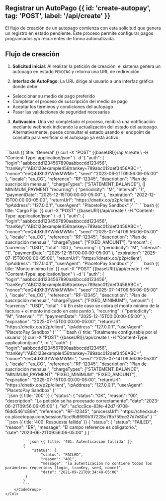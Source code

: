 
## Registrar un AutoPago {{ id: 'create-autopay', tag: 'POST', label: '/api/create' }}

El flujo de creación de un autopago comienza con esta solicitud que genera un registro en estado pendiente. Este proceso permite configurar pagos programados y/o recurrentes de forma automatizada.

## Flujo de creación

1. **Solicitud inicial**: Al realizar la petición de creación, el sistema genera un autopago en estado `PENDING` y retorna una URL de redirección.

2. **Interfaz de AutoPago**: La URL dirige al usuario a una interfaz gráfica donde debe:
- Seleccionar su medio de pago preferido
- Completar el proceso de suscripción del medio de pago
- Aceptar los términos y condiciones del autopago
- Pasar las validaciones de seguridad necesarias

3. **Activación**: Una vez completado el proceso, recibirá una notificación mediante webhook indicando la actualización del estado del autopago. Alternativamente, puede consultar el estado usando el endpoint de consulta para verificar si el autopago ya está activo.


<Row>
    <Col>
        <ApiReader
            path="/api/create"
            method="POST"
            api={props.refs}
        />
    </Col>
    <Col sticky>
        <br />
        <CodeGroup title="Solicitud" tag="POST" label="/api/create">
            ```bash {{ title: 'General' }}
            curl -X "POST" {{baseURl}}/api/create \
            -H "Content-Type: application/json" \
            -d '{
                "auth": {
                    "login":"aabbccdd1234567890aabbccdd123456",
                    "tranKey":"ABC123example456trankey+789abc012def3456ABC=",
                    "nonce":"enQ4dXh3YWhkMWM=",
                    "seed":"2023-06-21T09:56:06-05:00"
                },
                "locale": "es_CO",
                "reference": "RF-12345",
                "description": "Plan de suscripción mensual",
                "chargeTypes": ["STATEMENT_BALANCE"], || MINIMUM_PAYMENT
                "recurring": {
                    "periodicity": "M",
                    "interval": "1",
                    "paymentDate": "2025-12-15T00:00:00-05:00"
                },
                "expiration": "2022-12-15T00:00:00-05:00",
                "returnUrl": "https://dnetix.co/p2p/client",
                "ipAddress": "127.0.0.1",
                "userAgent": "PlacetoPay Sandbox"
        }'
            ```
            ```bash {{ title: 'Cargo Fijo' }}
            curl -X "POST" {{baseURl}}/api/create \
            -H "Content-Type: application/json" \
            -d '{
                "auth": {
                    "login":"aabbccdd1234567890aabbccdd123456",
                    "tranKey":"ABC123example456trankey+789abc012def3456ABC=",
                    "nonce":"enQ4dXh3YWhkMWM=",
                    "seed":"2025-07-14T09:56:06-05:00"
                },
                "locale": "es_CO",
                "reference": "RF-12345",
                "description": "Plan de suscripción mensual",
                "chargeTypes": ["FIXED_AMOUNT"],
                "amount": {
                    "currency": "USD",
                    "total": 100
                },
                "recurring": {
                    "periodicity": "M",
                    "interval": "1",
                    "paymentDate": "2025-12-15T00:00:00-05:00"
                },
                "expiration": "2025-07-15T00:00:00-05:00",
                "returnUrl": "https://dnetix.co/p2p/client",
                "ipAddress": "127.0.0.1",
                "userAgent": "PlacetoPay Sandbox"
        }'
            ```
            ```bash {{ title: 'Monto minimo fijo' }}
            curl -X "POST" {{baseURl}}/api/create \
            -H "Content-Type: application/json" \
            -d '{
                "auth": {
                    "login":"aabbccdd1234567890aabbccdd123456",
                    "tranKey":"ABC123example456trankey+789abc012def3456ABC=",
                    "nonce":"enQ4dXh3YWhkMWM=",
                    "seed":"2025-07-14T09:56:06-05:00"
                },
                "locale": "es_CO",
                "reference": "RF-12345",
                "description": "Plan de suscripción mensual",
                "chargeTypes": ["FIXED_MINIMUM"],
                "amount": {
                    "currency": "USD",
                    "total": 1 # En este caso se cobra el monto minimo de la factura + el monto indicado en este punto
                },
                "recurring": {
                    "periodicity": "M",
                    "interval": "1",
                    "paymentDate": "2025-12-15T00:00:00-05:00"
                },
                "expiration": "2025-07-15T00:00:00-05:00",
                "returnUrl": "https://dnetix.co/p2p/client",
                "ipAddress": "127.0.0.1",
                "userAgent": "PlacetoPay Sandbox"
        }'
            ```
            ```bash {{ title: 'Totalmente configurable por el usuario' }}
            curl -X "POST" {{baseURl}}/api/create \
            -H "Content-Type: application/json" \
            -d '{
                "auth": {
                    "login":"aabbccdd1234567890aabbccdd123456",
                    "tranKey":"ABC123example456trankey+789abc012def3456ABC=",
                    "nonce":"enQ4dXh3YWhkMWM=",
                    "seed":"2025-07-14T09:56:06-05:00"
                },
                "locale": "es_CO",
                "reference": "RF-12345",
                "description": "Plan de suscripción mensual",
                "chargeTypes": ["STATEMENT_BALANCE", "MINIMUM_PAYMENT", "FIXED_MINIMUM", "FIXED_AMOUNT"],
                "expiration": "2025-07-15T00:00:00-05:00",
                "returnUrl": "https://dnetix.co/p2p/client",
                "ipAddress": "127.0.0.1",
                "userAgent": "PlacetoPay Sandbox"
        }'
            ```
        </CodeGroup>
    </Col>
</Row>

<Row>
    <Col>
        <ApiReader
            path="/api/create"
            method="POST"
            type="response"
            api={props.refs}
        />
    </Col>
    <Col sticky>
        <br />
        <CodeGroup title="Respuesta">
            ```json {{ title: '200' }}
            {
                "status": {
                    "status": "OK",
                    "reason": "00",
                    "description": "La petición se ha procesado correctamente",
                    "date":"2023-06-21T09:56:06-05:00"
               },
                "id": "ac1cc9ce-83fe-42d7-9708-f6dd5461c89e",
                "reference": "RF-12345",
                "processUrl": "https://checkout-co.placetopay.com/session/1/cc9b8690b1f7228c78b759ce27d7e80a"
            }
            ```
            ```json {{ title: '400: Respuesta fallida' }}
            {
                "status": {
                    "status": "FAILED",
                    "reason": "BR",
                    "message": "El campo reference es obligatorio.",
                    "date":"2023-06-21T09:56:06-05:00"
                }
            }
            ```

            ```json {{ title: '401: Autenticación fallida' }}
            {
                "status": {
                    "status": "FAILED",
                    "reason": "401",
                    "message": "la autenticación no contiene todos los parámetros requeridos (login, tranKey, seed, nonce)",
                    "date": "2021-09-21T09:34:48-05:00"
             }
            }
            ```
        </CodeGroup>
    </Col>
</Row>

